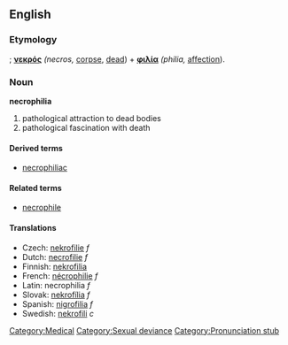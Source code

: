 ==English==
=== Etymology ===
{{Grc}}; '''[[νεκρός]]''' ''(necros,'' [[corpse]], [[dead]]) + '''[[φιλία]]''' ''(philia,'' [[affection]]).

=== Noun ===
'''necrophilia'''
# pathological attraction to dead bodies
# pathological fascination with death

==== Derived terms ====
* [[necrophiliac]]

==== Related terms ====
*[[necrophile]]

==== Translations ====
*Czech: [[nekrofilie]] ''f''
*Dutch: [[necrofilie]] ''f''
*Finnish: [[nekrofilia]]
*French: [[nécrophilie]] ''f''
*Latin: necrophilia ''f''
*Slovak: [[nekrofília]] ''f''
*Spanish: [[nigrofilia]] ''f''
*Swedish: [[nekrofili]] ''c''

[[Category:Medical]]
[[Category:Sexual deviance]]
[[Category:Pronunciation stub]]
